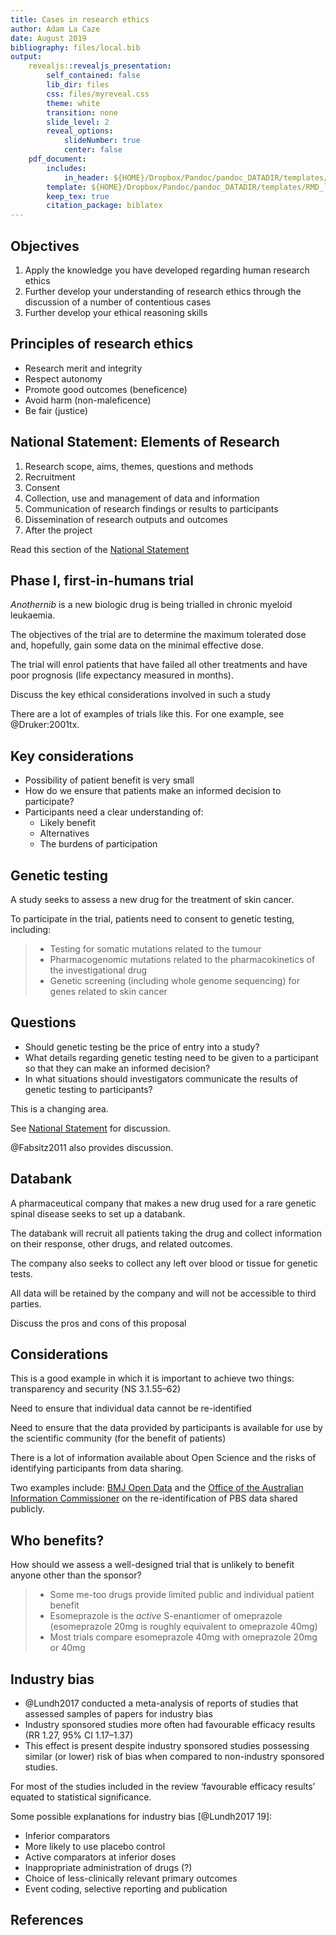```yaml
---
title: Cases in research ethics
author: Adam La Caze
date: August 2019
bibliography: files/local.bib
output:
    revealjs::revealjs_presentation:
        self_contained: false
        lib_dir: files
        css: files/myreveal.css
        theme: white
        transition: none
        slide_level: 2
        reveal_options:
            slideNumber: true
            center: false
    pdf_document:
        includes:
            in_header: ${HOME}/Dropbox/Pandoc/pandoc_DATADIR/templates/RMD_preamble.tex
        template: ${HOME}/Dropbox/Pandoc/pandoc_DATADIR/templates/RMD_latextemp.latex
        keep_tex: true
        citation_package: biblatex
---
```


## Objectives

1. Apply the knowledge you have developed regarding human research ethics
1. Further develop your understanding of research ethics through the discussion of a number of contentious cases
2. Further develop your ethical reasoning skills


## Principles of research ethics

* Research merit and integrity
* Respect autonomy
* Promote good outcomes (beneficence)
* Avoid harm (non-maleficence)
* Be fair (justice)


## National Statement: Elements of Research

1. Research scope, aims, themes, questions and methods
2. Recruitment
3. Consent
4. Collection, use and management of data and information
5. Communication of research findings or results to participants
6. Dissemination of research outputs and outcomes
7. After the project

<p class="question">Read this section of the [National Statement](https://www.nhmrc.gov.au/about-us/publications/national-statement-ethical-conduct-human-research-2007-updated-2018#toc__374)</p> 


## Phase I, first-in-humans trial {data-background=#51247A}

*Anothernib* is a new biologic drug is being trialled in chronic myeloid leukaemia.

The objectives of the trial are to determine the maximum tolerated dose and, hopefully, gain some data on the minimal effective dose.

The trial will enrol patients that have failed all other treatments and have poor prognosis (life expectancy measured in months).


<p class="questionalt fragment">Discuss the key ethical considerations involved in such a study</p> 

<div class="notes">
There are a lot of examples of trials like this.
For one example, see @Druker:2001tx.
</div>

## Key considerations {data-background=#00A2C7}


* Possibility of patient benefit is very small
* How do we ensure that patients make an informed decision to participate? 
* Participants need a clear understanding of:
    - Likely benefit
    - Alternatives
    - The burdens of participation

## Genetic testing {data-background=#fbb800}

A study seeks to assess a new drug for the treatment of skin cancer.

To participate in the trial, patients need to consent to genetic testing, including:

> * Testing for somatic mutations related to the tumour
> * Pharmacogenomic mutations related to the pharmacokinetics of the investigational drug
> * Genetic screening (including whole genome sequencing) for genes related to skin cancer

## Questions

* Should genetic testing be the price of entry into a study?
* What details regarding genetic testing need to be given to a participant so that they can make an informed decision?
* In what situations should investigators communicate the results of genetic testing to participants?

<div class="notes">
This is a changing area.

See [National Statement](https://www.nhmrc.gov.au/about-us/publications/national-statement-ethical-conduct-human-research-2007-updated-2018#toc__826) for discussion.

@Fabsitz2011 also provides discussion.
</div>

## Databank

A pharmaceutical company that makes a new drug used for a rare genetic spinal disease seeks to set up a databank.

The databank will recruit all patients taking the drug and collect information on their response, other drugs, and related outcomes.

The company also seeks to collect any left over blood or tissue for genetic tests.

All data will be retained by the company and will not be accessible to third parties.

<p class="question fragment">Discuss the pros and cons of this proposal</p> 


## Considerations

<p class="question">This is a good example in which it is important to achieve two things: transparency and security (NS 3.1.55--62)</p>

<p class = "fragment">Need to ensure that individual data cannot be re-identified</p>

<p class = "fragment">Need to ensure that the data provided by participants is available for use by the scientific community (for the benefit of patients)</p> 

<div class="notes">
There is a lot of information available about Open Science and the risks of identifying participants from data sharing.

Two examples include: [BMJ Open Data](https://www.bmj.com/open-data) and the [Office of the Australian Information Commissioner](https://www.oaic.gov.au/privacy/privacy-decisions/investigation-reports/mbspbs-data-publication/) on the re-identification of PBS data shared publicly.
</div>

## Who benefits?

<p class = "question">How should we assess a well-designed trial that is unlikely to benefit anyone other than the sponsor?</p>

> * Some me-too drugs provide limited public and individual patient benefit
> * Esomeprazole is the *active* S-enantiomer of omeprazole (esomeprazole 20mg is roughly equivalent to omeprazole 40mg)
> * Most trials compare esomeprazole 40mg with omeprazole 20mg or 40mg

## Industry bias

-   @Lundh2017 conducted a meta-analysis of reports of studies that
    assessed samples of papers for industry bias
-   Industry sponsored studies more often had favourable efficacy
    results (RR 1.27, 95% CI 1.17--1.37)
-   This effect is present despite industry sponsored studies possessing
    similar (or lower) risk of bias when compared to non-industry
    sponsored studies.

<div class="notes">
For most of the studies included in the review 'favourable efficacy
results' equated to statistical significance.

Some possible explanations for industry bias [@Lundh2017 19]:

-   Inferior comparators
-   More likely to use placebo control
-   Active comparators at inferior doses
-   Inappropriate administration of drugs (?)
-   Choice of less-clinically relevant primary outcomes
-   Event coding, selective reporting and publication

</div>


## References {#small}
